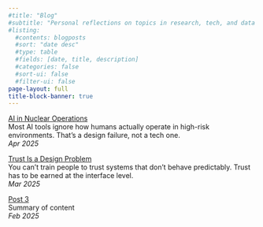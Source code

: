 ```yaml
---
#title: "Blog"
#subtitle: "Personal reflections on topics in research, tech, and data science"
#listing:
  #contents: blogposts
  #sort: "date desc"
  #type: table
  #fields: [date, title, description]
  #categories: false
  #sort-ui: false
  #filter-ui: false
page-layout: full
title-block-banner: true
---
```


[AI in Nuclear Operations](thinking/ai-memo.qmd)\
Most AI tools ignore how humans actually operate in high-risk environments. That's a design failure, not a tech one.\
*Apr 2025*

[Trust Is a Design Problem](thinking/my-memo2.qmd)\
You can't train people to trust systems that don't behave predictably. Trust has to be earned at the interface level.\
*Mar 2025*

[Post 3](thinking/ai-memo.qmd)\
Summary of content\
*Feb 2025*
